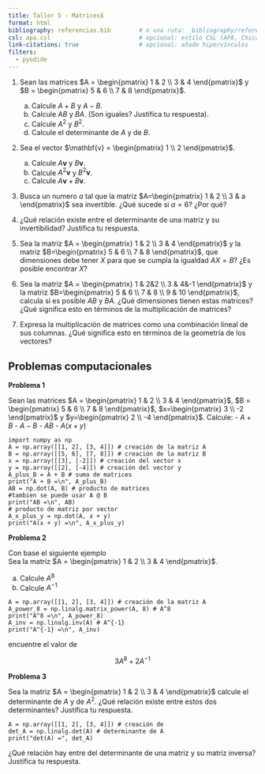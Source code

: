 ```yaml
---
title: Taller 5 - Matrices$
format: html
bibliography: referencias.bib        # o una ruta: _bibliography/referencias.bib
csl: apa.csl                         # opcional: estilo CSL (APA, Chicago, etc.)
link-citations: true                 # opcional: añade hipervínculos
filters:
  - pyodide
---
```


1. Sean las matrices $A = \begin{pmatrix} 1 & 2 \\ 3 & 4 \end{pmatrix}$ y $B = \begin{pmatrix} 5 & 6 \\ 7 & 8 \end{pmatrix}$.  
   a) Calcule $A + B$ y $A - B$.  
   b) Calcule $AB$ y $BA$.  (Son iguales? Justifica tu respuesta).
   c) Calcule $A^2$ y $B^2$.  
   d) Calcule el determinante de $A$ y de $B$.

2. Sea el vector $\mathbf{v} = \begin{pmatrix} 1 \\ 2 \end{pmatrix}$.  
   a) Calcule $A\mathbf{v}$ y $B\mathbf{v}$.  
   b) Calcule $A^2\mathbf{v}$ y $B^2\mathbf{v}$.  
   c) Calcule $A\mathbf{v} + B\mathbf{v}$.


3. Busca un numero $a$ tal que la matriz $A=\begin{pmatrix} 1 & 2 \\ 3 & a \end{pmatrix}$ sea invertible. ¿Qué sucede si $a=6$? ¿Por qué?


4. ¿Qué relación existe entre el determinante de una matriz y su invertibilidad? Justifica tu respuesta.

5. Sea la matriz $A = \begin{pmatrix} 1 & 2 \\ 3 & 4 \end{pmatrix}$ y la matriz $B=\begin{pmatrix} 5 & 6 \\ 7 & 8 \end{pmatrix}$, que dimensiones debe tener $X$ para que se cumpla la igualdad $AX=B$? ¿Es posible encontrar $X$?

6. Sea la matriz $A = \begin{pmatrix} 1 & 2&2 \\ 3 & 4&-1 \end{pmatrix}$ y la matriz $B=\begin{pmatrix} 5 & 6 \\ 7 & 8 \\ 9 & 10 \end{pmatrix}$, calcula si es posible $AB$ y $BA$. ¿Qué dimensiones tienen estas matrices? ¿Qué significa esto en términos de la multiplicación de matrices?

7. Expresa la multiplicación de matrices como una combinación lineal de sus columnas. ¿Qué significa esto en términos de la geometría de los vectores?

## Problemas computacionales 


**Problema 1**

Sean las matrices 
$A = \begin{pmatrix} 1 & 2 \\ 3 & 4 \end{pmatrix}$, 
$B = \begin{pmatrix} 5 & 6 \\ 7 & 8 \end{pmatrix}$,
$x=\begin{pmatrix} 3 \\ -2 \end{pmatrix}$ y
$y=\begin{pmatrix} 2 \\ -4 \end{pmatrix}$. 
Calcule:
- $A + B$
- $A - B$
- $AB$
- $A(x + y)$



```pyodide-python
import numpy as np
A = np.array([[1, 2], [3, 4]]) # creación de la matriz A
B = np.array([[5, 6], [7, 8]]) # creación de la matriz B
x = np.array([[3], [-2]]) # creación del vector x
y = np.array([[2], [-4]]) # creación del vector y
A_plus_B = A + B # suma de matrices
print("A + B =\n", A_plus_B)
AB = np.dot(A, B) # producto de matrices
#tambien se puede usar A @ B
print("AB =\n", AB)
# producto de matriz por vector
A_x_plus_y = np.dot(A, x + y)
print("A(x + y) =\n", A_x_plus_y) 
```

**Problema 2**


Con base el siguiente ejemplo  
Sea la matriz $A = \begin{pmatrix} 1 & 2 \\ 3 & 4 \end{pmatrix}$.

a) Calcule $A^8$
b) Calcule $A^{-1}$

```pyodide-python
A = np.array([[1, 2], [3, 4]]) # creación de la matriz A
A_power_8 = np.linalg.matrix_power(A, 8) # A^8
print("A^8 =\n", A_power_8)
A_inv = np.linalg.inv(A) # A^{-1}
print("A^{-1} =\n", A_inv)
``` 
encuentre el valor de

$$3A^8 + 2A^{-1}$$


**Problema 3**

Sea la matriz $A = \begin{pmatrix} 1 & 2 \\ 3 & 4 \end{pmatrix}$ 
calcule el determinante de $A$ y de $A^2$. ¿Qué relación existe entre estos dos determinantes? Justifica tu respuesta.

```pyodide-python
A = np.array([[1, 2], [3, 4]]) # creación de
det_A = np.linalg.det(A) # determinante de A
print("det(A) =", det_A)

``` 

¿Qué relación hay entre del determinante de una matriz y su matriz inversa? Justifica tu respuesta.

